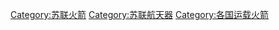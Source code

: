 [[Category:苏联火箭|Category:苏联火箭]]
[[Category:苏联航天器|Category:苏联航天器]]
[[Category:各国运载火箭|Category:各国运载火箭]]